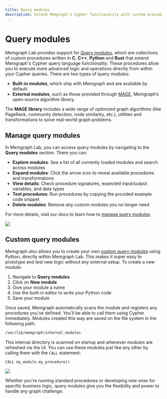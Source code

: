 ```yaml
---
title: Query modules
description: Extend Memgraph’s Cypher functionality with custom procedures written in C, C++, Python, or Rust. Use built-in modules or integrate advanced algorithms from the MAGE library to solve complex graph problems efficiently.
---
```



# Query modules

Memgraph Lab provides support for [Query modules](https://memgraph.com/docs/advanced-algorithms), which are collections of custom procedures written in **C**, **C++**, **Python** and **Rust** that extend Memgraph's Cypher query language functionality. These procedures allow you to execute more advanced logic and operations directly from within your Cypher queries. There are two types of query modules:
- **Built-in modules**, which ship with Memgraph and are available by default.
- **External modules**, such as those provided through [MAGE](https://memgraph.com/docs/advanced-algorithms), Memgraph’s open-source algorithm library.

The **MAGE library** includes a wide range of optimized graph algorithms (like PageRank, community detection, node similarity, etc.), utilities and transformations to solve real-world graph problems. 


## Manage query modules

In Memgraph Lab, you can access query modules by navigating to the **Query modules** section. There you can:
- **Explore modules**: See a list of all currently loaded modules and search across modules
- **Expand modules**: Click the arrow icon to reveal available procedures and transformations
- **View details**: Check procedure signatures, expected input/output variables, and data types
- **Test procedures**: Run procedures by copying the provided example code snippet
- **Delete modules**: Remove any custom modules you no longer need

For more details, visit our docs to learn how to [manage query modules](/custom-query-modules/manage-query-modules#managing-query-modules-from-memgraph-lab).

![](/pages/data-visualization/lab-user-manual/query-module.png)


## Custom query modules

Memgraph also allows you to create your own [custom query modules](/custom-query-modules) using Python, directly within Memgraph Lab. This makes it super easy to prototype and test new logic without any external setup. To create a new module:
1. Navigate to **Query modules**
2. Click on **New module**
3. Give your module a name
4. Use the built-in editor to write your Python code
5. Save your module

Once saved, Memgraph automatically scans the module and registers any procedures you've defined. You’ll be able to call them using Cypher immediately. Modules created this way are saved on the file system in the following path:

```bash
/var/lib/memgraph/internal_modules
```

This internal directory is scanned on startup and whenever modules are refreshed via the UI. You can use these modules just like any other by calling them with the `CALL` statement:

```cypher
CALL my_module.my_procedure()
```

![](/pages/data-visualization/lab-user-manual/custom-query-modules.png)


Whether you're running standard procedures or developing new ones for specific business logic, query modules give you the flexibility and power to handle any graph challenge.

<CommunityLinks/>
